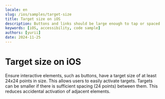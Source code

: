 ```yaml
---
locale: en
slug: /ios/samples/target-size
title: Target size on iOS
description: Buttons and links should be large enough to tap or spaced so they are not accidentally activated.
keywords: [iOS, accessibility, code sample]
authors: [yurii]
date: 2024-11-25
---
```


# Target size on iOS

Ensure interactive elements, such as buttons, have a target size of at least 24x24 points in size. This allows users to easily activate targets. Targets can be smaller if there is sufficient spacing (24 points) between them. This reduces accidental activation of adjacent elements.

<CodeSample id="target-size" framework="ios" locale="en"/>
